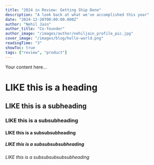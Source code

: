 ```yaml
---
title: "2024 in Review: Getting Ship Done"
description: "A look back at what we've accomplished this year"
date: "2024-12-20T00:00:00.000Z"
author: "Nehil Jain"
author_title: "Co-founder"
author_image: "/images/author/nehiljain_profile_pic.jpg"
cover_image: "/images/blog/hello-world.png"
readingTime: "3"
showToc: true
tags: ["review", "product"]
---
```


Your content here... 

# LIKE this is a heading

## LIKE this is a subheading

### LIKE this is a subsubheading

#### LIKE this is a subsubsubheading

##### LIKE this is a subsubsubsubheading

###### LIKE this is a subsubsubsubsubheading

